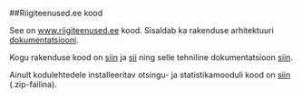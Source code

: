 ##Riigiteenused.ee kood

See on [www.riigiteenused.ee](https://www.riigiteenused.ee/et/user "https://www.riigiteenused.ee/et/user") kood. Sisaldab ka rakenduse arhitektuuri [dokumentatsiooni](https://github.com/MKM-ITAO/riigiteenused_kood/blob/master/Riigiteenusterakendusarhitektuurjatehnilinedokumentatsioon.pdf "https://github.com/MKM-ITAO/riigiteenused_kood/blob/master/Riigiteenusterakendusarhitektuurjatehnilinedokumentatsioon.pdf").

Kogu rakenduse kood on [siin](https://github.com/MKM-ITAO/riigiteenused_kood/tree/master/riigiteenused-profile-0ad4514a641f "https://github.com/MKM-ITAO/riigiteenused_kood/tree/master/riigiteenused-profile-0ad4514a641f") ja [sii](https://github.com/MKM-ITAO/riigiteenused_kood/tree/master/riigiteenused-site-1b28e01ec609 "https://github.com/MKM-ITAO/riigiteenused_kood/tree/master/riigiteenused-site-1b28e01ec609") ning selle tehniline dokumentatsioon [siin](https://github.com/MKM-ITAO/riigiteenused_kood/blob/master/Teenuste%20kataloog%20rakenduse%20dokumentatsioon.pdf "https://github.com/MKM-ITAO/riigiteenused_kood/blob/master/Teenuste%20kataloog%20rakenduse%20dokumentatsioon.pdf"). 

Ainult kodulehtedele installeeritav otsingu- ja statistikamooduli kood on [siin](https://github.com/MKM-ITAO/riigiteenused_kood/blob/master/riigiteenused_package.zip "https://github.com/MKM-ITAO/riigiteenused_kood/blob/master/riigiteenused_package.zip") (.zip-failina).
